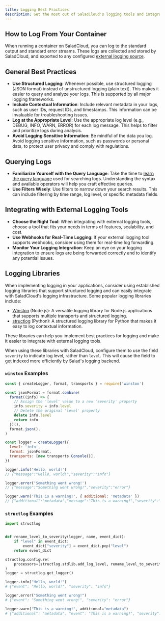 ```yaml
---
title: Logging Best Practices
description: Get the most out of SaladCloud's logging tools and integrations
---
```


## How to Log From Your Container

When running a container on SaladCloud, you can log to the standard output and standard error streams. These logs are
collected and stored by SaladCloud, and exported to any configured
[external logging source](/container-engine/explanation/infrastructure-platform/external-logging).

## General Best Practices

- **Use Structured Logging**: Whenever possible, use structured logging (JSON format) instead of unstructured logging
  (plain text). This makes it easier to query and analyze your logs. This is supported by all major logging frameworks.
- **Include Contextual Information**: Include relevant metadata in your logs, such as user IDs, request IDs, and
  timestamps. This information can be invaluable for troubleshooting issues.
- **Log at the Appropriate Level**: Use the appropriate log level (e.g., DEBUG, INFO, WARN, ERROR) for each log message.
  This helps to filter and prioritize logs during analysis.
- **Avoid Logging Sensitive Information**: Be mindful of the data you log. Avoid logging sensitive information, such as
  passwords or personal data, to protect user privacy and comply with regulations.

## Querying Logs

- **Familiarize Yourself with the Query Language**: Take the time to
  [learn the query language](/container-engine/reference/log-queries) used for searching logs. Understanding the syntax
  and available operators will help you craft effective queries.
- **Use Filters Wisely**: Use filters to narrow down your search results. This can include filtering by time range, log
  level, or specific metadata fields.

## Integrating with External Logging Tools

- **Choose the Right Tool**: When integrating with external logging tools, choose a tool that fits your needs in terms
  of features, scalability, and cost.
- **Use Webhooks for Real-Time Logging**: If your external logging tool supports webhooks, consider using them for
  real-time log forwarding.
- **Monitor Your Logging Integration**: Keep an eye on your logging integration to ensure logs are being forwarded
  correctly and to identify any potential issues.

## Logging Libraries

When implementing logging in your applications, consider using established logging libraries that support structured
logging and can easily integrate with SaladCloud's logging infrastructure. Some popular logging libraries include:

- [Winston](https://github.com/winstonjs/winston) (Node.js): A versatile logging library for Node.js applications that
  supports multiple transports and structured logging.
- [structlog](https://www.structlog.org/en/stable/) (Python): A structured logging library for Python that makes it easy
  to log contextual information.

These libraries can help you implement best practices for logging and make it easier to integrate with external logging
tools.

When using these libraries with SaladCloud, configure them to use the field `severity` to indicate log level, rather
than `level`. This will cause the field to get indexed more efficiently by Salad's logging backend.

### `winston` Examples

```javascript
const { createLogger, format, transports } = require('winston')

const jsonFormat = format.combine(
  format((info) => {
    // Assign the 'level' value to a new 'severity' property
    info.severity = info.level
    // Delete the original 'level' property
    delete info.level
    return info
  })(),
  format.json(),
)

const logger = createLogger({
  level: 'info',
  format: jsonFormat,
  transports: [new transports.Console()],
})

logger.info('Hello, world!')
// {"message":"Hello, world!","severity":"info"}

logger.error('Something went wrong!')
// {"message":"Something went wrong!","severity":"error"}

logger.warn('This is a warning!', { additional: 'metadata' })
// {"additional":"metadata","message":"This is a warning!","severity":"warn"}
```

### `structlog` Examples

```python
import structlog


def rename_level_to_severity(logger, name, event_dict):
    if "level" in event_dict:
        event_dict["severity"] = event_dict.pop("level")
    return event_dict

structlog.configure(
    processors=[structlog.stdlib.add_log_level, rename_level_to_severity, structlog.processors.JSONRenderer()]
)
logger = structlog.get_logger()

logger.info("Hello, world!")
# {"event": "Hello, world!", "severity": "info"}

logger.error("Something went wrong!")
# {"event": "Something went wrong!", "severity": "error"}

logger.warn("This is a warning!", additional="metadata")
# {"additional": "metadata", "event": "This is a warning!", "severity": "warning"}
```
